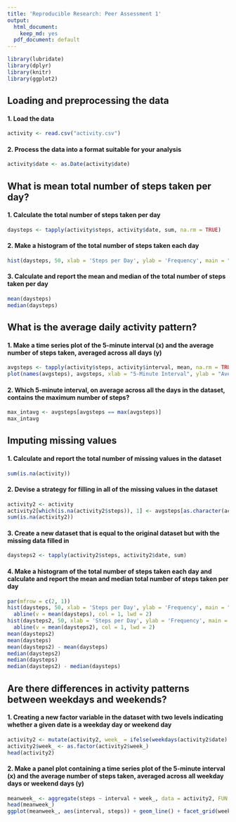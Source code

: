 ```yaml
---
title: 'Reproducible Research: Peer Assessment 1'
output:
  html_document:
    keep_md: yes
  pdf_document: default
---
```

```r
library(lubridate)
library(dplyr)
library(knitr)
library(ggplot2)
```

## Loading and preprocessing the data

#### 1. Load the data 
```r
activity <- read.csv("activity.csv")
```

#### 2. Process the data into a format suitable for your analysis
```r
activity$date <- as.Date(activity$date)
```

## What is mean total number of steps taken per day?

#### 1. Calculate the total number of steps taken per day
```r
daysteps <- tapply(activity$steps, activity$date, sum, na.rm = TRUE)
```

#### 2. Make a histogram of the total number of steps taken each day
```r
hist(daysteps, 50, xlab = 'Steps per Day', ylab = 'Frequency', main = "Total number of steps taken each day")
```

#### 3. Calculate and report the mean and median of the total number of steps taken per day
```r
mean(daysteps)
median(daysteps)
```

## What is the average daily activity pattern?

#### 1. Make a time series plot of the 5-minute interval (x) and the average number of steps taken, averaged across all days (y)
```r
avgsteps <- tapply(activity$steps, activity$interval, mean, na.rm = TRUE)
plot(names(avgsteps), avgsteps, xlab = "5-Minute Interval", ylab = "Average Number of Steps Taken", type = "l")
```

#### 2. Which 5-minute interval, on average across all the days in the dataset, contains the maximum number of steps?
```r
max_intavg <- avgsteps[avgsteps == max(avgsteps)]
max_intavg
```

## Imputing missing values

#### 1. Calculate and report the total number of missing values in the dataset
```r
sum(is.na(activity))
```

#### 2. Devise a strategy for filling in all of the missing values in the dataset
```r
activity2 <- activity
activity2[which(is.na(activity2$steps)), 1] <- avgsteps[as.character(activity2[which(is.na(activity2$steps)), 3])]
sum(is.na(activity2))
```

#### 3. Create a new dataset that is equal to the original dataset but with the missing data filled in
```r
daysteps2 <- tapply(activity2$steps, activity2$date, sum)
```

#### 4. Make a histogram of the total number of steps taken each day and calculate and report the mean and median total number of steps taken per day
```r
par(mfrow = c(2, 1))
hist(daysteps, 50, xlab = 'Steps per Day', ylab = 'Frequency', main = "Total number of steps taken each day", sub = "(with missing values)", ylim = c(0, 20))
  abline(v = mean(daysteps), col = 1, lwd = 2)
hist(daysteps2, 50, xlab = 'Steps per Day', ylab = 'Frequency', main = "Total number of steps taken each day", sub = "(without missing values = replaced with interval mean)", ylim = c(0, 20))
  abline(v = mean(daysteps2), col = 1, lwd = 2)
mean(daysteps2)
mean(daysteps)
mean(daysteps2) - mean(daysteps)
median(daysteps2)
median(daysteps)
median(daysteps2) - median(daysteps)
```

## Are there differences in activity patterns between weekdays and weekends?

#### 1. Creating a new factor variable in the dataset with two levels indicating whether a given date is a weekday day or weekend day
```r
activity2 <- mutate(activity2, week_ = ifelse(weekdays(activity2$date) == "Saturday" | weekdays(activity2$date) == "Sunday", "weekend", "weekday"))
activity2$week_ <- as.factor(activity2$week_)
head(activity2)
```

#### 2. Make a panel plot containing a time series plot of the 5-minute interval (x) and the average number of steps taken, averaged across all weekday days or weekend days (y)
```r
meanweek_ <- aggregate(steps ~ interval + week_, data = activity2, FUN = mean)
head(meanweek_)
ggplot(meanweek_, aes(interval, steps)) + geom_line() + facet_grid(week_ ~ .) + labs(x = "5-minute Interval", y = "Average Number of Steps Taken", title = "Activity")
```